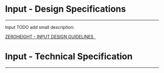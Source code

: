 
<Meta title="ODS Components/TODO/Input/Specifications" />

# Input - Design Specifications
----

Input TODO add small description:
<div>
  <a href="#"
     target="_blank">
    ZEROHEIGHT - INPUT DESIGN GUIDELINES &nbsp;
  </a>
</div>

# Input - Technical Specification
----

<SpecificationsInput />

